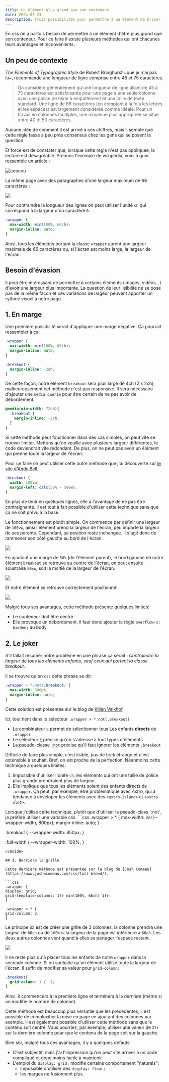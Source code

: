 ```yaml
---
title: Un élément plus grand que son conteneur
date: 2024-08-23
description: Trois possibilités pour permettre à un élément de briser les carcans de son conteneur
---
```


En css on a parfois besoin de permettre à un élément d'être plus grand que son conteneur. Pour ce faire il existe plusieurs méthodes qui ont chacunes leurs avantages et inconvénients.

## Un peu de contexte

*The Elements of Typographic Style* de Robert Bringhurst ~que je n'ai pas lu~, recommande une longueur de ligne comprise entre 45 et 75 caractères.
> On considère généralement qu'une longueur de ligne allant de 45 à 75 caractères est satisfaisante pour une page à une seule colonne avec une police de texte à empattement et une taille de texte standard. Une ligne de 66 caractères (en comptant à la fois les lettres et les espaces) est largement considérée comme idéale. Pour un travail en colonnes multiples, une moyenne plus appropriée se situe entre 40 et 50 caractères.

 Aucune idée de comment il est arrivé à ces chiffres, mais il semble que cette règle fasse à peu près consensus chez les gens qui se posent la question. 

Et force est de constater que, lorsque cette règle n'est pas appliquée, la lecture est désagréable. Prenons l'exemple de wikipédia, voici à quoi ressemble un article :

![coucou](src/content/assets/posts/full-bleed-layout/wikipedia.jpeg)

La même page avec des paragraphes d'une largeur maximum de 66 caractères :

![](src/content/assets/posts/full-bleed-layout/wikipedia-2.jpeg)

Pour contraindre la longueur des lignes on peut utiliser l'unité `ch` qui correspond à la largeur d'un caractère `0`.

```css
.wrapper {
  max-width: min(100%, 66ch);
  margin-inline: auto;
}
```

Ainsi, tous les éléments portant la classe `wrapper` auront une largeur maximale de 66 caractères ou, si l'écran est moins large, la largeur de l'écran.

## Besoin d'évasion

Il peut être intéressant de permettre à certains éléments (images, vidéos...) d'avoir une largeur plus importante. La question de leur lisibilité ne se pose pas de la même façon et ces variations de largeur peuvent apporter un rythme visuel à notre page.

## 1. En marge

Une première possibilité serait d'appliquer une marge négative. Ça pourrait ressembler à ça: 

```css
.wrapper {
  max-width: min(100%, 66ch);
  margin-inline: auto;
}

.breakout {
  margin-inline: -2ch;
}
```

De cette façon, notre élément `breakout` sera plus large de 4ch (2 x 2ch), malheureusement cet méthode n'est pas responsive. Il sera nécessaire d'ajouter une `media querie` pour être certain de ne pas avoir de débordement.

```css
@media(min-width: 72ch){
  .breakout {
    margin-inline: -2ch;
  }
}
```

Si cette méthode peut fonctionner dans des cas simples, on peut vite se trouver limiter. Mettons qu'on veuille avoir plusieurs largeur différentes, le code deviendrait vite redondant. De plus, on ne peut pas avoir un élément qui prenne toute la largeur de l'écran.

Pour ce faire on peut utiliser cette autre méthode que j'ai découverte sur [le site d'Andy Bell](https://piccalil.li/blog/creating-a-full-bleed-css-utility).
```css
.breakout {
  width: 100vw;
  margin-left: calc(50% - 50vw);
}
```

En plus de tenir en quelques lignes, elle a l'avantage de ne pas être contraignante. Il est tout à fait possible d'utiliser cette technique sans que ça ne soit prévu à la base.

Le fonctionnement est plutôt simple. On commence par définir une largeur de `100vw`, ainsi l'élément prend la largeur de l'écran, peu importe la largeur de ses parents. Cependant, sa position reste inchangée. Il s'agit donc de rammener son côté gauche au bord de l'écran.

![](src/content/assets/posts/full-bleed-layout/margin-0.png)

En ajoutant une marge de `50%` (de l'élément parent), le bord gauche de notre élément `breakout` se retrouve au centre de l'écran, on peut ensuite soustraire `50vw`, soit la moitié de la largeur de l'écran.

![](src/content/assets/posts/full-bleed-layout/margin-1.png)

Et notre élément se retrouve correctement positionné!

![](src/content/assets/posts/full-bleed-layout/margin-2.png)

Malgré tous ses avantages, cette méthode présente quelques limites:
- Le conteneur doit être centré
- Elle provoque un débordement, il faut donc ajouter la règle `overflow-x: hidden;` au body.

## 2. Le joker

S'il fallait résumer notre problème en une phrase ça serait : *Contraindre la largeur de tous les éléments enfants, sauf ceux qui portent la classe breakout.*

Il se trouvre qu'en `css` cette phrase se dit:

```css
.wrapper > *:not(.breakout) {
  max-width: 800px;
  margin-inline: auto;
}
```

Cette solution est présentée sur le blog de [Kilian Valkhof](https://kilianvalkhof.com/2020/css-html/full-bleed-layout-using-simple-css/). 

Ici, tout tient dans le sélecteur `.wrapper > *:not(.breakout)`
- Le combinateur [`>`](https://developer.mozilla.org/fr/docs/Web/CSS/Child_combinator) permet de sélectionner tous Les enfants **directs** de `.wrapper`
- Le sélecteur [`*`](https://developer.mozilla.org/fr/docs/Web/CSS/Universal_selectors) précise qu'on s'adresse à tout types d'éléments 
- La pseudo-classe [`:not`](https://developer.mozilla.org/fr/docs/Web/CSS/:not) précise qu'il faut ignorer les éléments `.breakout`

Difficile de faire plus simple, c'est lisible, pas de trick étrange et c'est extensible à souhait. Bref, on est proche de la perfection. Néanmoins cette technique a quelques limites: 
1. Impossible d'utiliser l'unité `ch`, les éléments qui ont une taille de police plus grande prendraient plus de largeur.
1. Elle implique que tous les éléments soient des enfants directs de `.wrapper`. Ça peut, par exemple, être problématique avec *Astro*, qui a tendance à enveloper les éléments avec des `<astro-island>` et `<astro-slot>`.

<Aside>
  Lorsque j'utilise cette technique, plutôt que d'utiliser la pseudo-class `:not`, je préfère utiliser une variable css.
  ```css
  .wrapper > * {
    max-width: var(--wrapper-width, 800px);
    margin-inline: auto;
  }
  
  .breakout {
    --wrapper-width: 850px;
  }
  
  .full-width {
    --wrapper-width: 100%;
  }
  ```
</Aside>

## 3. Derrière la grille

Cette dernière méthode est présentée sur le blog de [Josh Comeau](https://www.joshwcomeau.com/css/full-bleed/).

```css
.wrapper {
  display: grid;
  grid-template-columns: 1fr min(100%, 66ch) 1fr;
}

.wrapper > * {
  grid-column: 2;
} 
```

Le principe ici est de créer une grille de 3 colonnes, la colonne prendra une largeur de `66ch` ou de `100%` si la largeur de la page est inférieure à `66ch`. Les deux autres colonnes vont quand à elles se partager l'espace restant.

![](src/content/assets/posts/full-bleed-layout/grid.png)

Il ne reste plus qu'à placer tous les enfants de notre `wrapper` dans la seconde colonne. Si on souhaite qu'un élément utilise toute la largeur de l'écran, il suffit de modifier sa valeur pour `grid-column`:

```css
.breakout{
  grid-column: 1 / -1;
}
```

Ainsi, il commencera à la première ligne et terminera à la dernière (même si on modifie le nombre de colonne).

Cette méthode est beaucoup plus versatile que les précédentes, il est possible de complexifier la mise en page en ajoutant des colonnes par exemple. Il est également possible d'utiliser cette méthode sans que le contenu soit centré. Vous pourriez, par exemple, utiliser une valeur de `2fr` sur la dernière colonne pour que le contenu de la page soit sur la gauche.

Bien sûr, malgré tous ces avantages, il y a quelques défauts:

- C'est subjectif, mais j'ai l'impression qu'on peut vite arriver à un code compliqué et donc moins facile à maintenir.
- L'emploi du `display: grid;` modifie certains comportement "naturels":
  - impossible d'utiliser des `display: float;`
  - les marges ne fusionnent plus.
